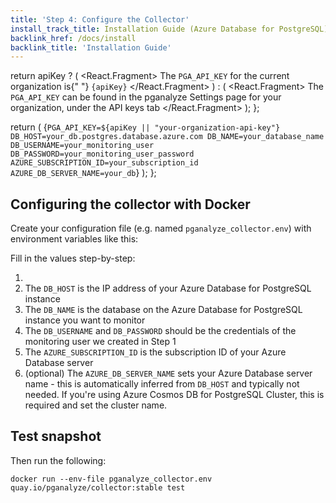 ```yaml
---
title: 'Step 4: Configure the Collector'
install_track_title: Installation Guide (Azure Database for PostgreSQL)
backlink_href: /docs/install
backlink_title: 'Installation Guide'
---
```



  return apiKey ? (
    <React.Fragment>
      The <code>PGA_API_KEY</code> for the current organization is{" "}
      <code>{apiKey}</code>
    </React.Fragment>
  ) : (
    <React.Fragment>
      The <code>PGA_API_KEY</code> can be found in the pganalyze Settings page
      for your organization, under the API keys tab
    </React.Fragment>
  );
};

  return (
    <CodeBlock>
      {`PGA_API_KEY=${apiKey || "your-organization-api-key"}
DB_HOST=your_db.postgres.database.azure.com
DB_NAME=your_database_name
DB_USERNAME=your_monitoring_user
DB_PASSWORD=your_monitoring_user_password
AZURE_SUBSCRIPTION_ID=your_subscription_id
AZURE_DB_SERVER_NAME=your_db`}
    </CodeBlock>
  );
};

## Configuring the collector with Docker

Create your configuration file (e.g. named `pganalyze_collector.env`) with environment variables like this:

<CollectorDotEnv apiKey={props.apiKey} />

Fill in the values step-by-step:

1. <APIKeyInstructions apiKey={props.apiKey} />
2. The `DB_HOST` is the IP address of your Azure Database for PostgreSQL instance
3. The `DB_NAME` is the database on the Azure Database for PostgreSQL instance you want to monitor
4. The `DB_USERNAME` and `DB_PASSWORD` should be the credentials of the monitoring user we created in Step 1
5. The `AZURE_SUBSCRIPTION_ID` is the subscription ID of your Azure Database server
6. (optional) The `AZURE_DB_SERVER_NAME` sets your Azure Database server name - this is automatically inferred from `DB_HOST` and typically not needed.
If you're using Azure Cosmos DB for PostgreSQL Cluster, this is required and set the cluster name.

## Test snapshot

Then run the following:

```
docker run --env-file pganalyze_collector.env quay.io/pganalyze/collector:stable test
```

<PublicLastStepLogInsightsLink />
